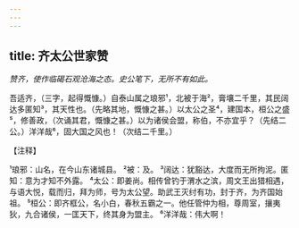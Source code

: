 ```yaml
---
---
---
```

title: 齐太公世家赞
---



*赞齐，使作临碣石观沧海之态。史公笔下，无所不有如此。*

吾适齐，（三字，起得慨慷。）自泰山属之琅邪¹，北被于海²，膏壤二千里，其民阔达多匿知³，其天性也。（先略其地，慨慷之甚。）以太公之圣⁴，建国本，桓公之盛⁵，修善政，（次诵其君，慨慷之甚。）以为诸侯会盟，称伯，不亦宜乎？（先结二公。）洋洋哉⁶，固大国之风也！（次结二千里。）

【注释】

¹琅邪：山名，在今山东诸城县。
²被：及。
³阔达：犹豁达，大度而无所拘泥。匿知：意为才知不外露。
⁴太公：即姜尚。相传曾钓于渭水之滨，周文王出猎相遇，与语大悦，载而归，拜为师，号为太公望。助武王灭纣有功，封于齐，为齐国始祖。
⁵桓公：即齐框公，名小白，春秋五霸之一。他任管仲为相，尊周室，攘夷狄，九合诸侯，一匡天下，终其身为盟主。
⁶洋洋哉：伟大啊！